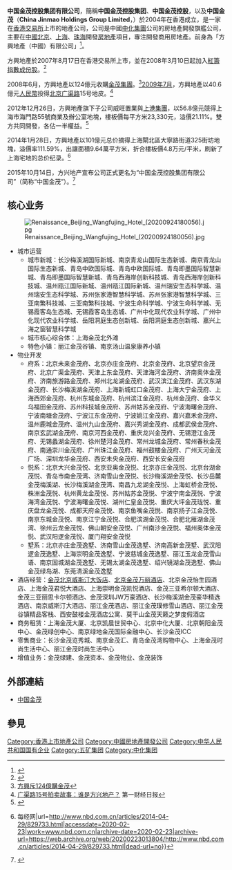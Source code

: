 {{Infobox_Company |
  company_name_zh = 中国金茂控股集团有限公司 |
  company_name = 中国金茂控股集团有限公司 |
  company_logo = [[File:Franshion.gif|File:Franshion.gif]] |
  company_type = [[國有企業|國有企業]] ([[紅籌股|紅籌股]])|
  foundation = 2004年 |
  location ={{HK}}[[灣仔|灣仔]][[港灣道|港灣道]]1號會展廣場辦公大樓47樓4702-03室|
  industry = [[房地產|房地產]]|
  key_people = [[主席|主席]]：何操| 
  sales =  |
  profit =  |
  asset = |
  market_value = |
  num_employees = |
  revenue = |
  products = |
  major_shareholder= [[中化香港（集團）有限公司|中化香港（集團）有限公司]]49.76%|
  homepage = [http://www.chinajinmao.cn chinajinmao.cn]
}}

'''中国金茂控股集团有限公司'''，簡稱'''中国金茂控股集团'''、'''中国金茂控股'''，以及'''中国金茂'''（'''China Jinmao Holdings Group Limited'''，{{hkex|0817}}）於2004年在香港成立，是一家在[[香港交易所|香港交易所]]上市的地產公司，公司是中國[[中化集團|中化集團]]公司的房地產開發旗艦公司，主要在[[中國|中國]][[北京|北京]]、[[上海|上海]]、[[珠海|珠海]]開發[[房地產|房地產]]項目，專注開發商用房地產。前身為「方興地產（中國）有限公司」<ref>{{Cite web |url=http://www.chinajinmao.cn/g504.aspx |title=中国金茂控股集团有限公司簡介 |accessdate=2015-12-01 |archive-date=2015-12-08 |archive-url=https://web.archive.org/web/20151208175044/http://www.chinajinmao.cn/g504.aspx |dead-url=no }}</ref>。

方興地產於2007年8月17日在香港交易所上市，並在2008年3月10日起加入[[紅籌指數成份股|紅籌指數成份股]]。<ref>{{Cite web |url=http://yaukk.blogspot.com/2008/02/blog-post_18.html |title=方興地產加入紅籌指數成份股 |accessdate=2008-03-14 |archive-date=2014-01-04 |archive-url=https://web.archive.org/web/20140104184655/http://yaukk.blogspot.com/2008/02/blog-post_18.html |dead-url=yes }}</ref>

2008年6月，方興地產以124億元收購[[金茂集團|金茂集團]]。<ref>[http://appledaily.atnext.com/template/apple/art_main.cfm?iss_id=20080606&sec_id=15307&subsec_id=15320&art_id=11197997 方興斥124億購金茂]{{dead link|date=2017年11月 |bot=InternetArchiveBot |fix-attempted=yes }}</ref>[[2009年7月|2009年7月]]，方興地產以40.6億元[[人民幣|人民幣]]投得[[北京|北京]][[广渠路|广渠路]]15号地皮。<ref>[http://finance.sina.com.cn/stock/hkstock/ggscyd/20090709/02316458283.shtml 广渠路15号拍卖故事：谁是方兴地产？] {{Wayback|url=http://finance.sina.com.cn/stock/hkstock/ggscyd/20090709/02316458283.shtml |date=20160304122437 }} 第一财经日报</ref>

2012年12月26日，方興地產旗下子公司威旺置業與[[上港集團|上港集團]]，以56.8億元競得上海市海門路55號商業及辦公室地塊，樓板價每平方米23,330元，溢價21.11%。雙方共同開發，各佔一半權益。<ref>{{Cite web |url=http://www.franshion.com/Portals/0/LTN20121226052_C.pdf |title=方興地產關連交易 收購土地使用權公告 |accessdate=2012-12-30 |archive-date=2013-01-28 |archive-url=https://web.archive.org/web/20130128022025/http://www.franshion.com/Portals/0/LTN20121226052_C.pdf |dead-url=no }}</ref>

2014年1月28日，方興地產以101億元总价摘得上海閘北區大寧路街道325街坊地塊，溢價率111.59%，出讓面積9.64萬平方米，折合樓板價4.8万元/平米，刷新了上海宅地的总价纪录。<ref>{{Cite web|title=上海大宁“地王”101亿土地款受关注 或部分境外融资 {{!}} 每经网|url=http://www.nbd.com.cn/articles/2014-04-29/829733.html|accessdate=2020-02-23|work=www.nbd.com.cn|archive-date=2020-02-23|archive-url=https://web.archive.org/web/20200223013804/http://www.nbd.com.cn/articles/2014-04-29/829733.html|dead-url=no}}</ref>

2015年10月14日，方兴地产宣布公司正式更名为“中国金茂控股集团有限公司”（简称“中国金茂”）。<ref>{{Cite web|title=方兴地产更名中国金茂 加速去地产化|url=http://house.china.com.cn/Company/view/804760.htm|accessdate=2020-02-23|author=|date=|format=|publisher=|language=|archive-date=2020-02-23|archive-url=https://web.archive.org/web/20200223014341/http://house.china.com.cn/Company/view/804760.htm|dead-url=no}}</ref>

==核心业务==
[[File:Renaissance_Beijing_Wangfujing_Hotel_(20200924180056).jpg|thumb]]
*城市运营
**城市新城：长沙梅溪湖国际新城、南京青龙山国际生态新城、南京青龙山国际生态新城、青岛中欧国际城、青岛中欧国际城、青岛即墨国际智慧新城、青岛即墨国际智慧新城、青岛西海岸创新科技城、青岛西海岸创新科技城、温州瓯江国际新城、温州瓯江国际新城、温州瑞安生态科学城、温州瑞安生态科学城、苏州张家港智慧科学城、苏州张家港智慧科学城、三亚南繁科技城、三亚南繁科技城、宁波生命科学城、宁波生命科学城、无锡霞客岛生态城、无锡霞客岛生态城、广州中化现代农业科学城、广州中化现代农业科学城、岳阳洞庭生态创新城、岳阳洞庭生态创新城、嘉兴上海之窗智慧科学城
**城市核心综合体：上海金茂北外滩
**特色小镇：丽江金茂谷镇、南京汤山温泉康养小镇
*物业开发
**府系：北京未来金茂府、北京亦庄金茂府、北京金茂府、北京望京金茂府、北京广渠金茂府、天津上东金茂府、天津海河金茂府、济南奥体金茂府、济南旅游路金茂府、郑州北龙湖金茂府、武汉滨江金茂府、武汉东湖金茂府、长沙梅溪湖金茂府、上海新城虹口金茂府、上海大宁金茂府、上海西郊金茂府、杭州东城金茂府、杭州滨江金茂府、杭州金茂府、金华义乌福田金茂府、苏州科技城金茂府、苏州姑苏金茂府、宁波海曙金茂府、宁波南塘金茂府、宁波江东金茂府、宁波姚江金茂府、嘉兴嘉禾金茂府、温州鹿城金茂府、温州九山金茂府、嘉兴秀湖金茂府、成都武侯金茂府、南京玄武湖金茂府、南京河西金茂府、重庆龙兴金茂府、无锡澄江金茂府、无锡蠡湖金茂府、徐州楚河金茂府、常州龙城金茂府、常州春秋金茂府、南通崇川金茂府、广州珠江金茂府、福州鼓楼金茂府、广州天河金茂广场、深圳龙华金茂府、西安未央金茂府、西安长安金茂府
**悦系：北京大兴金茂悦、北京亚奥金茂悦、北京亦庄金茂悦、北京台湖金茂悦、青岛市南金茂湾、济南雪山金茂悦、长沙梅溪湖金茂悦、长沙岳麓金茂梅溪湖、长沙梅溪湖金茂湾、南昌九龙湖金茂悦、上海虹桥金茂悦、株洲金茂悦、杭州黄龙金茂悦、苏州姑苏金茂悦、宁波宁南金茂悦、宁波海湾金茂悦、宁波海曙金茂悦、湖州仁皇金茂悦、重庆大坪金茂珑悦、重庆盘龙金茂悦、成都天府金茂悦、南京鱼嘴金茂悦、南京扬子江金茂悦、南京东城金茂悦、南京江宁金茂悦、合肥滨湖金茂悦、合肥北雁湖金茂湾、徐州云龙金茂悦、佛山朝安金茂悦、广州南沙金茂悦、福州奥体金茂悦、武汉阳逻金茂悦、厦门翔安金茂悦
**墅系：北京亦庄金茂逸墅、济南雪山金茂逸墅、济南高新金茂墅、武汉阳逻金茂逸墅、上海崇明金茂逸墅、宁波慈城金茂逸墅、丽江玉龙金茂雪山语、南京固城湖金茂逸墅、无锡太湖金茂逸墅、绍兴镜湖金茂逸墅、佛山金茂绿岛湖、东莞清溪金茂逸墅
*酒店经营：[[金茂北京威斯汀大饭店|金茂北京威斯汀大饭店]]、[[北京金茂万丽酒店|北京金茂万丽酒店]]、北京金茂怡生园酒店、上海金茂君悦大酒店、上海崇明金茂凯悦酒店、金茂三亚希尔顿大酒店、金茂三亚丽思卡尔顿酒店、金茂深圳JW万豪酒店、长沙梅溪湖金茂豪华精选酒店、南京威斯汀大酒店、丽江金茂酒店、丽江金茂璞修雪山酒店、丽江金茂谷镇精品客栈、西安鼓楼金茂酒店公寓、莫干山金茂天籁之梦度假酒店
*商务租赁：上海金茂大厦、北京凯晨世贸中心、北京中化大厦、北京朝阳金茂中心、金茂绿创中心、南京绿地金茂国际金融中心、长沙金茂ICC
*零售商业：长沙金茂览秀城、南京金茂汇、青岛金茂湾购物中心、上海金茂时尚生活中心、丽江金茂时尚生活中心
*增值业务：金茂绿建、金茂资本、金茂物业、金茂装饰

== 外部連結 ==
* [http://www.chinajinmao.cn/ 中国金茂]{{Wayback|url=http://www.chinajinmao.cn/ |date=20151208141700 }}

==參見==
<references />

{{Hang Seng China-Affiliated Corporations Index}}
{{中國大陸房地產公司}}

[[Category:香港上市地產公司|Category:香港上市地產公司]]
[[Category:中國房地產開發公司|Category:中國房地產開發公司]]
[[Category:中华人民共和国国有企业|Category:中华人民共和国国有企业]]
[[Category:五矿集团|Category:五矿集团]]
[[Category:中化集团|Category:中化集团]]
